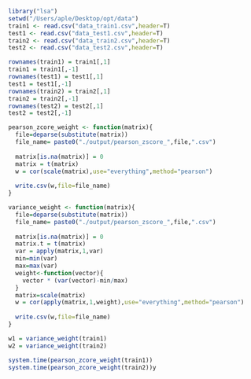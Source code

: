```r
library("lsa")
setwd("/Users/aple/Desktop/opt/data")
train1 <- read.csv("data_train1.csv",header=T)
test1 <- read.csv("data_test1.csv",header=T)
train2 <- read.csv("data_train2.csv",header=T)
test2 <- read.csv("data_test2.csv",header=T)

rownames(train1) = train1[,1]
train1 = train1[,-1]
rownames(test1) = test1[,1]
test1 = test1[,-1]
rownames(train2) = train2[,1]
train2 = train2[,-1]
rownames(test2) = test2[,1]
test2 = test2[,-1]

pearson_zcore_weight <- function(matrix){
  file=deparse(substitute(matrix))
  file_name= paste0("./output/pearson_zscore_",file,".csv")
  
  matrix[is.na(matrix)] = 0
  matrix = t(matrix)
  w = cor(scale(matrix),use="everything",method="pearson")
  
  write.csv(w,file=file_name)
}

variance_weight <- function(matrix){
  file=deparse(substitute(matrix))
  file_name= paste0("./output/pearson_zscore_",file,".csv")
  
  matrix[is.na(matrix)] = 0
  matrix.t = t(matrix)
  var = apply(matrix,1,var)
  min=min(var)
  max=max(var)
  weight<-function(vector){
    vector * (var(vector)-min/max)
  }
  matrix=scale(matrix)
  w = cor(apply(matrix,1,weight),use="everything",method="pearson")
  
  write.csv(w,file=file_name)
}

w1 = variance_weight(train1)
w2 = variance_weight(train2)

system.time(pearson_zcore_weight(train1))
system.time(pearson_zcore_weight(train2))y
```

